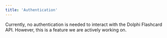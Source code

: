 ```yaml
---
title: 'Authentication'
---
```


Currently, no authentication is needed to interact with the Dolphi Flashcard API. However, this is a feature we are actively working on.

